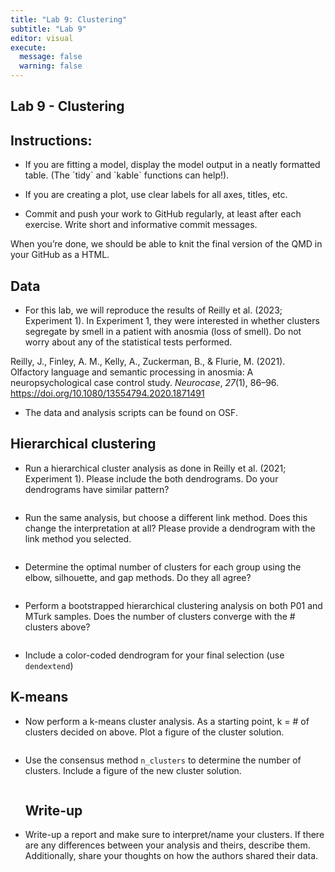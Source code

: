 ```yaml
---
title: "Lab 9: Clustering"
subtitle: "Lab 9"
editor: visual
execute: 
  message: false
  warning: false
---
```


## Lab 9 - Clustering

## Instructions:

-   If you are fitting a model, display the model output in a neatly formatted table. (The \`tidy\` and \`kable\` functions can help!).

-   If you are creating a plot, use clear labels for all axes, titles, etc.

-   Commit and push your work to GitHub regularly, at least after each exercise. Write short and informative commit messages.

When you're done, we should be able to knit the final version of the QMD in your GitHub as a HTML.

## Data

-   For this lab, we will reproduce the results of Reilly et al. (2023; Experiment 1). In Experiment 1, they were interested in whether clusters segregate by smell in a patient with anosmia (loss of smell). Do not worry about any of the statistical tests performed.

Reilly, J., Finley, A. M., Kelly, A., Zuckerman, B., & Flurie, M. (2021). Olfactory language and semantic processing in anosmia: A neuropsychological case control study. *Neurocase*, *27*(1), 86--96. <https://doi.org/10.1080/13554794.2020.1871491>

-   The data and analysis scripts can be found on OSF.

## Hierarchical clustering

-   Run a hierarchical cluster analysis as done in Reilly et al. (2021; Experiment 1). Please include the both dendrograms. Do your dendrograms have similar pattern?

    ```r

    ```

-   Run the same analysis, but choose a different link method. Does this change the interpretation at all? Please provide a dendrogram with the link method you selected.

    ```r

    ```

-   Determine the optimal number of clusters for each group using the elbow, silhouette, and gap methods. Do they all agree?

    ```r

    ```

-   Perform a bootstrapped hierarchical clustering analysis on both P01 and MTurk samples. Does the number of clusters converge with the \# clusters above?

    ```r


    ```

-   Include a color-coded dendrogram for your final selection (use `dendextend`)

## K-means

-   Now perform a k-means cluster analysis. As a starting point, k = \# of clusters decided on above. Plot a figure of the cluster solution.

    ```r

    ```

-   Use the consensus method `n_clusters` to determine the number of clusters. Include a figure of the new cluster solution.

    ```r

    ```

    ## Write-up

-   Write-up a report and make sure to interpret/name your clusters. If there are any differences between your analysis and theirs, describe them. Additionally, share your thoughts on how the authors shared their data.
